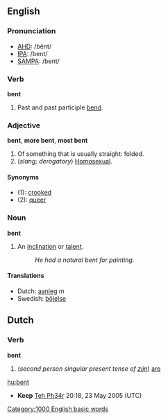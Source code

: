 ==English==
===Pronunciation===
*[[w:AHD|AHD]]: /bĕnt/
*[[w:IPA|IPA]]: /bent/
*[[w:SAMPA|SAMPA]]: /bent/

===Verb===
'''bent'''

# Past and past participle [[bend]].

===Adjective===
'''bent''', '''more bent''', '''most bent'''

#Of something that is usually straight: folded.
#(''slang; derogatory'') [[Homosexual]].

====Synonyms====
*(1): [[crooked]]
*(2): [[queer]]

===Noun===
'''bent'''

#An [[inclination]] or [[talent]].
#: ''He had a natural bent for painting.''

====Translations====
*Dutch: [[aanleg]] ''m''
*Swedish: [[böjelse]]

==Dutch==
===Verb===
'''bent'''

#(''second person singular present tense of [[zijn]]'') [[are]]

[[hu:bent]]
[[Category:1000 English basic words]]

*'''Keep''' [[User:Teh Ph34r|Teh Ph34r]] 20:18, 23 May 2005 (UTC)